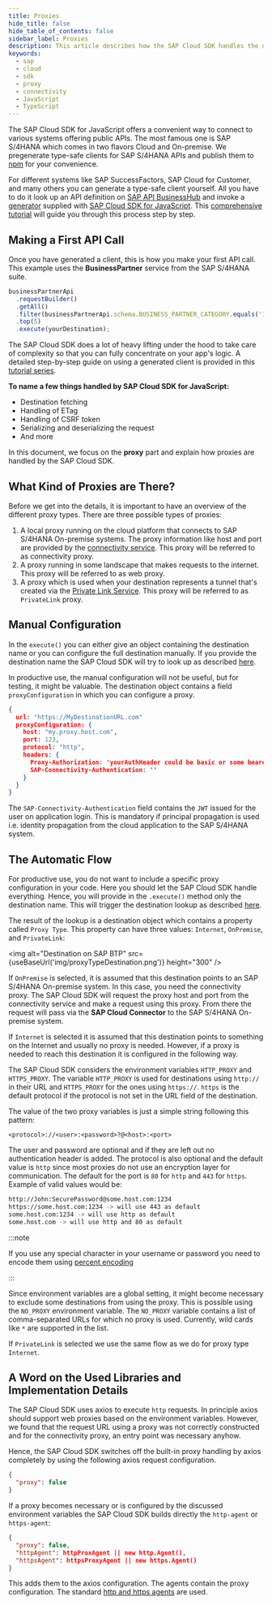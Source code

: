 ```yaml
---
title: Proxies
hide_title: false
hide_table_of_contents: false
sidebar_label: Proxies
description: This article describes how the SAP Cloud SDK handles the different proxy options and how they are configured.
keywords:
  - sap
  - cloud
  - sdk
  - proxy
  - connectivity
  - JavaScript
  - TypeScript
---
```



The SAP Cloud SDK for JavaScript offers a convenient way to connect to various systems offering public APIs.
The most famous one is SAP S/4HANA which comes in two flavors Cloud and On-premise.
We pregenerate type-safe clients for SAP S/4HANA APIs and publish them to [npm](https://www.npmjs.com/search?q=%40sap%2Fcloud-sdk-vdm-*) for your convenience.

For different systems like SAP SuccessFactors, SAP Cloud for Customer, and many others you can generate a type-safe client yourself.
All you have to do it look up an API definition on [SAP API BusinessHub](https://api.sap.com/) and invoke a [generator](../odata/generate-odata-client.mdx) supplied with [SAP Cloud SDK for JavaScript](https://github.com/SAP/cloud-sdk-js).
This [comprehensive tutorial](../../tutorials/getting-started/introduction) will guide you through this process step by step.

## Making a First API Call

Once you have generated a client, this is how you make your first API call.
This example uses the **BusinessPartner** service from the SAP S/4HANA suite.

```js
businessPartnerApi
  .requestBuilder()
  .getAll()
  .filter(businessPartnerApi.schema.BUSINESS_PARTNER_CATEGORY.equals('1'))
  .top(5)
  .execute(yourDestination);
```

The SAP Cloud SDK does a lot of heavy lifting under the hood to take care of complexity so that you can fully concentrate on your app's logic.
A detailed step-by-step guide on using a generated client is provided in this [tutorial series](../../tutorials/getting-started/introduction).

**To name a few things handled by SAP Cloud SDK for JavaScript:**

- Destination fetching
- Handling of ETag
- Handling of CSRF token
- Serializing and deserializing the request
- And more

In this document, we focus on the **proxy** part and explain how proxies are handled by the SAP Cloud SDK.

## What Kind of Proxies are There?

Before we get into the details, it is important to have an overview of the different proxy types.
There are three possible types of proxies:

1. A local proxy running on the cloud platform that connects to SAP S/4HANA On-premise systems.
   The proxy information like host and port are provided by the [connectivity service](https://help.sap.com/viewer/cca91383641e40ffbe03bdc78f00f681/Cloud/en-US/daca64dacc6148fcb5c70ed86082ef91.html#loiodaca64dacc6148fcb5c70ed86082ef91__services).
   This proxy will be referred to as connectivity proxy.
2. A proxy running in some landscape that makes requests to the internet.
   This proxy will be referred to as web proxy.
3. A proxy which is used when your destination represents a tunnel that's created via the [Private Link Service](https://help.sap.com/viewer/product/PRIVATE_LINK/CLOUD/en-US).
   This proxy will be referred to as `PrivateLink` proxy.

## Manual Configuration

In the `execute()` you can either give an object containing the destination name or you can configure the full destination manually.
If you provide the destination name the SAP Cloud SDK will try to look up as described [here](destination.mdx).

In productive use, the manual configuration will not be useful, but for testing, it might be valuable.
The destination object contains a field `proxyConfiguration` in which you can configure a proxy.

```json
{
  url: "https://MyDestinationURL.com"
  proxyConfiguration: {
    host: "my.proxy.host.com",
    port: 123,
    protocol: "http",
    headers: {
      Proxy-Authorization: 'yourAuthHeader could be basic or some bearer token',
      SAP-Connectivity-Authentication: ''
    }
  }
}
```

The `SAP-Connectivity-Authentication` field contains the `JWT` issued for the user on application login.
This is mandatory if principal propagation is used i.e. identity propagation from the cloud application to the SAP S/4HANA system.

## The Automatic Flow

For productive use, you do not want to include a specific proxy configuration in your code.
Here you should let the SAP Cloud SDK handle everything.
Hence, you will provide in the `.execute()` method only the destination name.
This will trigger the destination lookup as described [here](destination).

The result of the lookup is a destination object which contains a property called `Proxy Type`.
This property can have three values: `Internet`, `OnPremise`, and `PrivateLink`:

<img
  alt="Destination on SAP BTP"
  src={useBaseUrl('img/proxyTypeDestination.png')}
  height="300"
/>

If `OnPremise` is selected, it is assumed that this destination points to an SAP S/4HANA On-premise system.
In this case, you need the connectivity proxy.
The SAP Cloud SDK will request the proxy host and port from the connectivity service and make a request using this proxy.
From there the request will pass via the **SAP Cloud Connector** to the SAP S/4HANA On-premise system.

If `Internet` is selected it is assumed that this destination points to something on the Internet and usually no proxy is needed.
However, if a proxy is needed to reach this destination it is configured in the following way.

The SAP Cloud SDK considers the environment variables `HTTP_PROXY` and `HTTPS_PROXY`.
The variable `HTTP_PROXY` is used for destinations using `http://` in their URL and `HTTPS_PROXY` for the ones using `https://`.
`https` is the default protocol if the protocol is not set in the URL field of the destination.

The value of the two proxy variables is just a simple string following this pattern:

```
<protocol>://<user>:<password>?@<host>:<port>
```

The user and password are optional and if they are left out no authentication header is added.
The protocol is also optional and the default value is `http` since most proxies do not use an encryption layer for communication.
The default for the port is `80` for `http` and `443` for `https`.
Example of valid values would be:

```bash script
http://John:SecurePassword@some.host.com:1234
https://some.host.com:1234 -> will use 443 as default
some.host.com:1234 -> will use http as default
some.host.com -> will use http and 80 as default
```

:::note

If you use any special character in your username or password you need to encode them using [percent encoding](https://en.wikipedia.org/wiki/Percent-encoding)

:::

Since environment variables are a global setting, it might become necessary to exclude some destinations from using the proxy.
This is possible using the `NO_PROXY` environment variable.
The `NO_PROXY` variable contains a list of comma-separated URLs for which no proxy is used.
Currently, wild cards like `*` are supported in the list.

If `PrivateLink` is selected we use the same flow as we do for proxy type `Internet`.

## A Word on the Used Libraries and Implementation Details

The SAP Cloud SDK uses axios to execute `http` requests.
In principle axios should support web proxies based on the environment variables.
However, we found that the request URL using a proxy was not correctly constructed and for the connectivity proxy, an entry point was necessary anyhow.

Hence, the SAP Cloud SDK switches off the built-in proxy handling by axios completely by using the following axios request configuration.

```json
{
  "proxy": false
}
```

If a proxy becomes necessary or is configured by the discussed environment variables the SAP Cloud SDK builds directly the `http-agent` or `https-agent`:

```json
{
  "proxy": false,
  "httpAgent": httpProxAgent || new http.Agent(),
  "httpsAgent": httpsProxyAgent || new https.Agent()
}
```

This adds them to the axios configuration.
The agents contain the proxy configuration.
The standard [http and https agents](https://www.npmjs.com/package/http-proxy-agent) are used.
